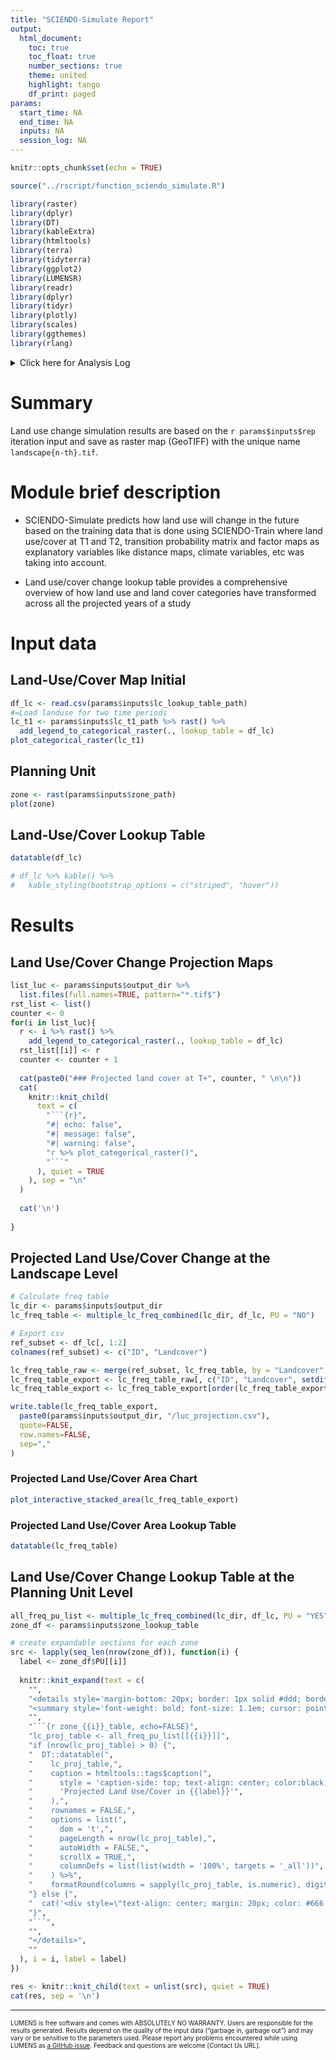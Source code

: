 ```yaml
---
title: "SCIENDO-Simulate Report"
output: 
  html_document:
    toc: true
    toc_float: true
    number_sections: true
    theme: united
    highlight: tango
    df_print: paged
params:
  start_time: NA
  end_time: NA
  inputs: NA
  session_log: NA  
---
```


```r
knitr::opts_chunk$set(echo = TRUE)
```

```r
source("../rscript/function_sciendo_simulate.R")
```

```r
library(raster)
library(dplyr)
library(DT)
library(kableExtra)
library(htmltools)
library(terra)
library(tidyterra)
library(ggplot2)
library(LUMENSR)
library(readr)
library(dplyr)
library(tidyr)
library(plotly)
library(scales)
library(ggthemes)
library(rlang)
```

<details>

<summary>Click here for Analysis Log</summary>

```r
analysis_log <- tribble(
  ~Category,                       ~Details,
  "Analysis Start",                params$start_time,
  "Analysis End",                  params$end_time,
  "Input Data and Parameters",     "",
  "1. Landcover map initial",      params$inputs$lc_t1_path,
  "2. Planning unit",              params$inputs$zone_path,
  "3. Land cover lookup table",    params$inputs$lc_lookup_table_path,
  "4. Raster cube",                params$inputs$ers_path,
  "5. Transition matrix directory",params$inputs$tm_path,
  "6. WoE directory",              params$inputs$dcf_path,
  "Output Workspace",              params$inputs$output_dir,
  "1. Land use/cover projection maps",               paste0(params$inputs$output_dir, '/landscape.tif'),
  "2. Land use/cover change lookup table",         paste0(params$inputs$output_dir, '/luc_projection.csv'),
  "3. EGOML Simulation",         paste0(params$inputs$output_dir, '/03_sciendo_simulation.egoml'),
  "Session Summary",               ""
) %>% rbind(params$session_log)

analysis_log %>% kbl(caption = "Analysis Log", escape = FALSE) %>%
  kable_paper("hover", full_width = F )
```

</details>

# Summary

Land use change simulation results are based on the `r params$inputs$rep` iteration input and save as raster map (GeoTIFF) with the unique name `landscape{n-th}.tif`.

# Module brief description

- SCIENDO-Simulate predicts how land use will change in the future based on the training data that is done using SCIENDO-Train where land use/cover at T1 and T2, transition probability matrix and factor maps as explanatory variables like distance maps, climate variables, etc was taking into account.     

- Land use/cover change lookup table provides a comprehensive overview of how land use and land cover categories have transformed across all the projected years of a study

# Input data {.tabset}

## Land-Use/Cover Map Initial

```r
df_lc <- read.csv(params$inputs$lc_lookup_table_path)
#=Load landuse for two time periods
lc_t1 <- params$inputs$lc_t1_path %>% rast() %>%
  add_legend_to_categorical_raster(., lookup_table = df_lc)
plot_categorical_raster(lc_t1)
```

## Planning Unit

```r
zone <- rast(params$inputs$zone_path)
plot(zone)
```


## Land-Use/Cover Lookup Table

```r
datatable(df_lc)

# df_lc %>% kable() %>%
#   kable_styling(bootstrap_options = c("striped", "hover"))
```

# Results

## Land Use/Cover Change Projection Maps {.tabset}

```r
list_luc <- params$inputs$output_dir %>% 
  list.files(full.names=TRUE, pattern="*.tif$")
rst_list <- list()
counter <- 0
for(i in list_luc){
  r <- i %>% rast() %>%
    add_legend_to_categorical_raster(., lookup_table = df_lc)
  rst_list[[i]] <- r
  counter <- counter + 1
  
  cat(paste0("### Projected land cover at T+", counter, " \n\n"))
  cat(
    knitr::knit_child(
      text = c(
        "```{r}",
        "#| echo: false",
        "#| message: false",
        "#| warning: false",
        "r %>% plot_categorical_raster()",
        "```"
      ), quiet = TRUE
    ), sep = "\n"
  )
  
  cat('\n')
  
}
```

## Projected Land Use/Cover Change at the Landscape Level

```r
# Calculate freq table
lc_dir <- params$inputs$output_dir
lc_freq_table <- multiple_lc_freq_combined(lc_dir, df_lc, PU = "NO")

# Export csv
ref_subset <- df_lc[, 1:2]
colnames(ref_subset) <- c("ID", "Landcover")

lc_freq_table_raw <- merge(ref_subset, lc_freq_table, by = "Landcover", all.y = TRUE)
lc_freq_table_export <- lc_freq_table_raw[, c("ID", "Landcover", setdiff(names(lc_freq_table_raw), c("ID", "Landcover")))]
lc_freq_table_export <- lc_freq_table_export[order(lc_freq_table_export$ID), ]

write.table(lc_freq_table_export,
  paste0(params$inputs$output_dir, "/luc_projection.csv"),
  quote=FALSE,
  row.names=FALSE,
  sep=","
)
```

### Projected Land Use/Cover Area Chart
```r
plot_interactive_stacked_area(lc_freq_table_export)
```

### Projected Land Use/Cover Area Lookup Table
```r
datatable(lc_freq_table)
```

## Land Use/Cover Change Lookup Table at the Planning Unit Level {.tabset}

```r
all_freq_pu_list <- multiple_lc_freq_combined(lc_dir, df_lc, PU = "YES", zone = zone, split = "YES")
zone_df <- params$inputs$zone_lookup_table

# create expandable sections for each zone
src <- lapply(seq_len(nrow(zone_df)), function(i) {
  label <- zone_df$PU[[i]]
  
  knitr::knit_expand(text = c(
    "",
    "<details style='margin-bottom: 20px; border: 1px solid #ddd; border-radius: 5px; padding: 10px;'>",
    "<summary style='font-weight: bold; font-size: 1.1em; cursor: pointer; padding: 10px; background-color: #f8f9fa; border-radius: 3px; margin: -10px -10px 15px -10px;'>{{label}}</summary>",
    "",
    "```{r zone_{{i}}_table, echo=FALSE}",
    "lc_proj_table <- all_freq_pu_list[[{{i}}]]",
    "if (nrow(lc_proj_table) > 0) {",
    "  DT::datatable(",
    "    lc_proj_table,",
    "    caption = htmltools::tags$caption(",
    "      style = 'caption-side: top; text-align: center; color:black; font-size:1.2em;',",
    "      'Projected Land Use/Cover in {{label}}'",
    "    ),", 
    "    rownames = FALSE,",
    "    options = list(",
    "      dom = 't',",
    "      pageLength = nrow(lc_proj_table),",
    "      autoWidth = FALSE,",
    "      scrollX = TRUE,",
    "      columnDefs = list(list(width = '100%', targets = '_all'))",
    "    ) %>%", 
    "    formatRound(columns = sapply(lc_proj_table, is.numeric), digits = 1)",  
    "} else {",
    "  cat('<div style=\"text-align: center; margin: 20px; color: #666;\">No data available for this zone.</div>')",
    "}",
    "```",
    "",
    "</details>",
    ""
  ), i = i, label = label)
})

res <- knitr::knit_child(text = unlist(src), quiet = TRUE)
cat(res, sep = '\n')
```


------------------------------------------------------------------------

<!-- Mandatory closing statement for all module -->

<font size="1"> LUMENS is free software and comes with ABSOLUTELY NO WARRANTY. Users are responsible for the results generated. Results depend on the quality of the input data ("garbage in, garbage out") and may vary or be sensitive to the parameters used. Please report any problems encountered while using LUMENS as [a GitHub issue](https://github.com/icraf-indonesia/lumens-shiny/issues). Feedback and questions are welcome [Contact Us URL]. </font size>